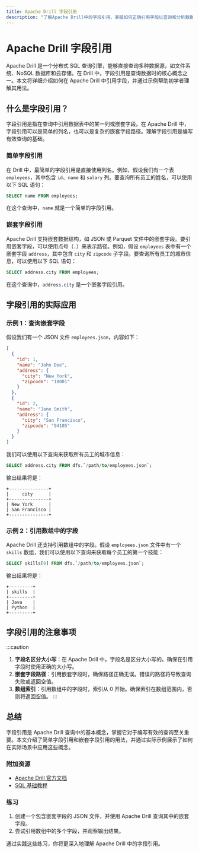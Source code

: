 ```yaml
---
title: Apache Drill 字段引用
description: "了解Apache Drill中的字段引用，掌握如何正确引用字段以查询和分析数据。"
---
```


# Apache Drill 字段引用

Apache Drill 是一个分布式 SQL 查询引擎，能够直接查询多种数据源，如文件系统、NoSQL 数据库和云存储。在 Drill 中，字段引用是查询数据时的核心概念之一。本文将详细介绍如何在 Apache Drill 中引用字段，并通过示例帮助初学者理解其用法。

## 什么是字段引用？

字段引用是指在查询中引用数据表中的某一列或嵌套字段。在 Apache Drill 中，字段引用可以是简单的列名，也可以是复杂的嵌套字段路径。理解字段引用是编写有效查询的基础。

### 简单字段引用

在 Drill 中，最简单的字段引用是直接使用列名。例如，假设我们有一个表 `employees`，其中包含 `id`、`name` 和 `salary` 列。要查询所有员工的姓名，可以使用以下 SQL 语句：

```sql
SELECT name FROM employees;
```

在这个查询中，`name` 就是一个简单的字段引用。

### 嵌套字段引用

Apache Drill 支持嵌套数据结构，如 JSON 或 Parquet 文件中的嵌套字段。要引用嵌套字段，可以使用点号（`.`）来表示路径。例如，假设 `employees` 表中有一个嵌套字段 `address`，其中包含 `city` 和 `zipcode` 子字段。要查询所有员工的城市信息，可以使用以下 SQL 语句：

```sql
SELECT address.city FROM employees;
```

在这个查询中，`address.city` 是一个嵌套字段引用。

## 字段引用的实际应用

### 示例 1：查询嵌套字段

假设我们有一个 JSON 文件 `employees.json`，内容如下：

```json
[
  {
    "id": 1,
    "name": "John Doe",
    "address": {
      "city": "New York",
      "zipcode": "10001"
    }
  },
  {
    "id": 2,
    "name": "Jane Smith",
    "address": {
      "city": "San Francisco",
      "zipcode": "94105"
    }
  }
]
```

我们可以使用以下查询来获取所有员工的城市信息：

```sql
SELECT address.city FROM dfs.`/path/to/employees.json`;
```

输出结果将是：

```
+---------------+
|     city      |
+---------------+
| New York      |
| San Francisco |
+---------------+
```

### 示例 2：引用数组中的字段

Apache Drill 还支持引用数组中的字段。假设 `employees.json` 文件中有一个 `skills` 数组，我们可以使用以下查询来获取每个员工的第一个技能：

```sql
SELECT skills[0] FROM dfs.`/path/to/employees.json`;
```

输出结果将是：

```
+---------+
| skills  |
+---------+
| Java    |
| Python  |
+---------+
```

## 字段引用的注意事项

:::caution
1. **字段名区分大小写**：在 Apache Drill 中，字段名是区分大小写的。确保在引用字段时使用正确的大小写。
2. **嵌套字段路径**：引用嵌套字段时，确保路径正确无误。错误的路径将导致查询失败或返回空值。
3. **数组索引**：引用数组中的字段时，索引从 0 开始。确保索引在数组范围内，否则将返回空值。
:::

## 总结

字段引用是 Apache Drill 查询中的基本概念，掌握它对于编写有效的查询至关重要。本文介绍了简单字段引用和嵌套字段引用的用法，并通过实际示例展示了如何在实际场景中应用这些概念。

### 附加资源

- [Apache Drill 官方文档](https://drill.apache.org/docs/)
- [SQL 基础教程](https://www.w3schools.com/sql/)

### 练习

1. 创建一个包含嵌套字段的 JSON 文件，并使用 Apache Drill 查询其中的嵌套字段。
2. 尝试引用数组中的多个字段，并观察输出结果。

通过实践这些练习，你将更深入地理解 Apache Drill 中的字段引用。